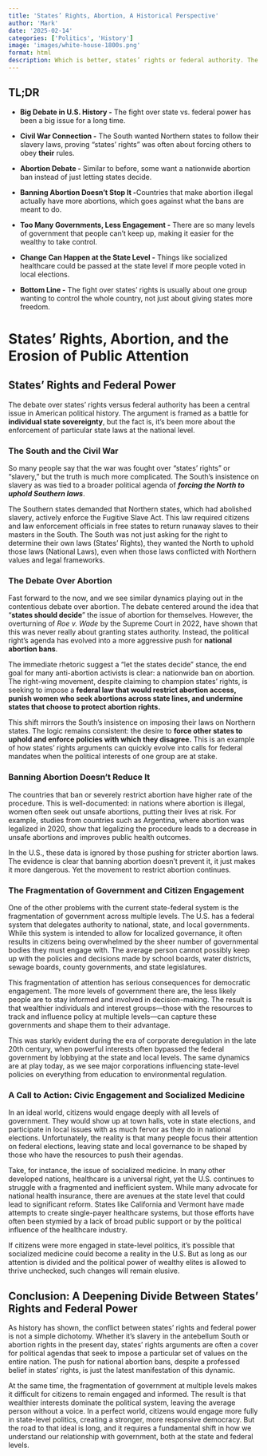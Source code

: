 ```yaml
---
title: 'States’ Rights, Abortion, A Historical Perspective'
author: 'Mark'
date: '2025-02-14'
categories: ['Politics', 'History']
image: 'images/white-house-1800s.png'
format: html
description: Which is better, states’ rights or federal authority. The fragmentation of government at various levels impacts public participation and allows for the capture of political power by the ultra wealthy.
---
```


## TL;DR

-   **Big Debate in U.S. History -** The fight over state vs. federal power has been a big issue for a long time.

-   **Civil War Connection -** The South wanted Northern states to follow their slavery laws, proving "states' rights" was often about forcing others to obey **their** rules.

-   **Abortion Debate -** Similar to before, some want a nationwide abortion ban instead of just letting states decide.

-   **Banning Abortion Doesn’t Stop It -**Countries that make abortion illegal actually have more abortions, which goes against what the bans are meant to do.

-   **Too Many Governments, Less Engagement -** There are so many levels of government that people can’t keep up, making it easier for the wealthy to take control.

-   **Change Can Happen at the State Level -** Things like socialized healthcare could be passed at the state level if more people voted in local elections.

-   **Bottom Line -** The fight over states’ rights is usually about one group wanting to control the whole country, not just about giving states more freedom.

# States' Rights, Abortion, and the Erosion of Public Attention

## States' Rights and Federal Power

The debate over states' rights versus federal authority has been a central issue in American political history. The argument is framed as a battle for **individual state sovereignty**, but the fact is, it's been more about the enforcement of particular state laws at the national level.

### The South and the Civil War

So many people say that the war was fought over "states' rights" or "slavery," but the truth is much more complicated. The South's insistence on slavery as was tied to a broader political agenda of ***forcing the North to uphold Southern laws***.

The Southern states demanded that Northern states, which had abolished slavery, actively enforce the Fugitive Slave Act. This law required citizens and law enforcement officials in free states to return runaway slaves to their masters in the South. The South was not just asking for the right to determine their own laws (States' Rights), they wanted the North to uphold those laws (National Laws), even when those laws conflicted with Northern values and legal frameworks.

### The Debate Over Abortion

Fast forward to the now, and we see similar dynamics playing out in the contentious debate over abortion. The debate centered around the idea that "**states should decide**" the issue of abortion for themselves. However, the overturning of *Roe v. Wade* by the Supreme Court in 2022, have shown that this was never really about granting states authority. Instead, the political right's agenda has evolved into a more aggressive push for **national abortion bans**.

The immediate rhetoric suggest a "let the states decide" stance, the end goal for many anti-abortion activists is clear: a nationwide ban on abortion. The right-wing movement, despite claiming to champion states' rights, is seeking to impose a **federal law that would restrict abortion access, punish women who seek abortions across state lines, and undermine states that choose to protect abortion rights.**

This shift mirrors the South's insistence on imposing their laws on Northern states. The logic remains consistent: the desire to **force other states to uphold and enforce policies with which they disagree.** This is an example of how states' rights arguments can quickly evolve into calls for federal mandates when the political interests of one group are at stake.

### Banning Abortion Doesn’t Reduce It

The countries that ban or severely restrict abortion have higher rate of the procedure. This is well-documented: in nations where abortion is illegal, women often seek out unsafe abortions, putting their lives at risk. For example, studies from countries such as Argentina, where abortion was legalized in 2020, show that legalizing the procedure leads to a decrease in unsafe abortions and improves public health outcomes.

In the U.S., these data is ignored by those pushing for stricter abortion laws. The evidence is clear that banning abortion doesn’t prevent it, it just makes it more dangerous. Yet the movement to restrict abortion continues.

### The Fragmentation of Government and Citizen Engagement

One of the other problems with the current state-federal system is the fragmentation of government across multiple levels. The U.S. has a federal system that delegates authority to national, state, and local governments. While this system is intended to allow for localized governance, it often results in citizens being overwhelmed by the sheer number of governmental bodies they must engage with. The average person cannot possibly keep up with the policies and decisions made by school boards, water districts, sewage boards, county governments, and state legislatures.

This fragmentation of attention has serious consequences for democratic engagement. The more levels of government there are, the less likely people are to stay informed and involved in decision-making. The result is that wealthier individuals and interest groups—those with the resources to track and influence policy at multiple levels—can capture these governments and shape them to their advantage.

This was starkly evident during the era of corporate deregulation in the late 20th century, when powerful interests often bypassed the federal government by lobbying at the state and local levels. The same dynamics are at play today, as we see major corporations influencing state-level policies on everything from education to environmental regulation.

### A Call to Action: Civic Engagement and Socialized Medicine

In an ideal world, citizens would engage deeply with all levels of government. They would show up at town halls, vote in state elections, and participate in local issues with as much fervor as they do in national elections. Unfortunately, the reality is that many people focus their attention on federal elections, leaving state and local governance to be shaped by those who have the resources to push their agendas.

Take, for instance, the issue of socialized medicine. In many other developed nations, healthcare is a universal right, yet the U.S. continues to struggle with a fragmented and inefficient system. While many advocate for national health insurance, there are avenues at the state level that could lead to significant reform. States like California and Vermont have made attempts to create single-payer healthcare systems, but those efforts have often been stymied by a lack of broad public support or by the political influence of the healthcare industry.

If citizens were more engaged in state-level politics, it’s possible that socialized medicine could become a reality in the U.S. But as long as our attention is divided and the political power of wealthy elites is allowed to thrive unchecked, such changes will remain elusive.

## Conclusion: A Deepening Divide Between States' Rights and Federal Power

As history has shown, the conflict between states' rights and federal power is not a simple dichotomy. Whether it's slavery in the antebellum South or abortion rights in the present day, states' rights arguments are often a cover for political agendas that seek to impose a particular set of values on the entire nation. The push for national abortion bans, despite a professed belief in states' rights, is just the latest manifestation of this dynamic.

At the same time, the fragmentation of government at multiple levels makes it difficult for citizens to remain engaged and informed. The result is that wealthier interests dominate the political system, leaving the average person without a voice. In a perfect world, citizens would engage more fully in state-level politics, creating a stronger, more responsive democracy. But the road to that ideal is long, and it requires a fundamental shift in how we understand our relationship with government, both at the state and federal levels.
